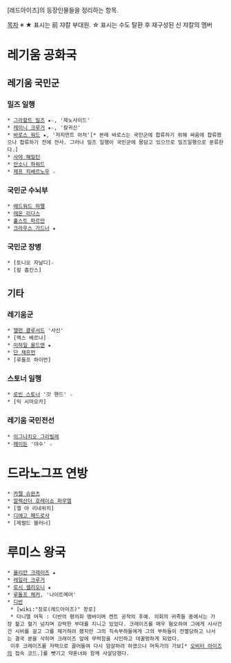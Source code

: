 [레드아이즈]의 등장인물들을 정리하는 항목.

[[목차]]
※ ★ 표시는 前 쟈칼 부대원. ☆ 표시는 수도 탈환 후 재구성된 신 쟈칼의 멤버
= 레기움 공화국 =
== 레기움 국민군 ==
=== 밀즈 일행 ===
 * [[그라할트 밀즈]] ★☆, '제노사이드'
 * [[레이니 크루거]] ★☆, '칼귀신'
 * [[바로스 워드]] ★, '저지먼트 아처'[* 본래 바로스는 국민군에 합류하기 위해 싸움에 합류했으나 합류하기 전에 전사. 그러나 밀즈 일행이 국민군에 몸담고 있으므로 밀즈일행으로 분류한다.]
 * [[사야 해밀턴]]
 * [[안소니 하워드]] 
 * [[제프 지베르노우]] ☆

=== 국민군 수뇌부 ===
 * [[에드워드 하멜]]
 * [[레온 리다스]]
 * [[홀스트 파르만]]
 * [[크라우스 가드너]] ★

=== 국민군 장병 ===
 * [토니오 자날디]☆
 * [칼 홉킨스]

== 기타 ==
=== 레기움군 ===
 * [[앨런 클루서드]] '사신'
 * [맥스 베르나]
 * [[미하일 울드맨]] ★
 * [[단 채프먼]]
 * [루돌프 하이먼]

=== 스토너 일행 ===
 * [[로빈 스토너]] '갓 핸드' ☆
 * [믹 시마오카]

=== 레기움 국민전선 ===
 * [[이그나치오 그리빌레]]
 * [[헤이든]] '야수' ☆
 
= 드라노그프 연방 =
 * [[카렐 슈완츠]]
 * [[알렉산더 호레이쇼 파우엘]]
 * [엘 야 리네위치] 
 * [[디에고 페드로사]]
 * [제럴드 블러너]

= 루미스 왕국 =
 * [[율리안 크레이즈]] ★
 * [[레일라 크루거]]
 * [[로시 셀리오니]] ★
 * [[루돌프 체커]], '나이트메어'
 * [[디반]]
  * [wiki:"장로(레드아이즈)" 장로]
  * 다니엘 머독 : 디반의 평의회 멤버이며 켄트 공작의 후예. 의회의 귀족들 중에서는 가장 젊고 혈기 넘치며 강력한 부대를 지니고 있었다. 크레이즈를 매우 혐오하여 그에게 사사건건 시비를 걸고 그를 제거하려 했지만 그의 직속부하들에게 그의 부하들이 전멸당하고 나서는 결국 분을 삭히며 크레이즈 앞에 무력함을 시인하고 데꿀멍하게 되었다.
  이후 크레이즈를 저택으로 끌어들여 다시 암살하려 하였으나 머독가의 가보[* [[오비터 아이즈]]의 접속 코드.]를 뺏기고 약혼녀와 함께 사살당했다.
